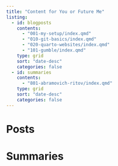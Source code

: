 ```yaml
---
title: "Content for You or Future Me"
listing: 
  - id: blogposts
    contents: 
      - "001-my-setup/index.qmd" 
      - "010-git-basics/index.qmd" 
      - "020-quarto-websites/index.qmd" 
      - "101-gumble/index.qmd"
    type: grid 
    sort: "date-desc"
    categories: false
  - id: summaries
    contents:
      - "801-abramovich-ritov/index.qmd" 
    type: grid 
    sort: "date-desc"
    categories: false
---
```


# Posts

:::{#blogposts}
:::

# Summaries

:::{#summaries}
:::